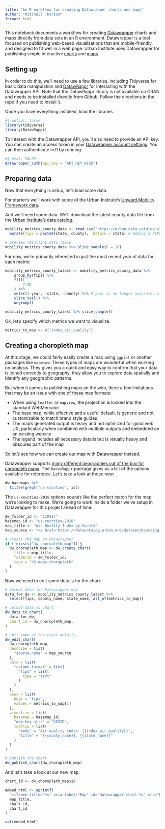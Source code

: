 ```yaml
---
title: "An R workflow for creating Datawrapper charts and maps"
author: "Mitchell Thorson"
format: html
---
```


This notebook documents a workflow for creating [Datawrapper](https://www.datawrapper.de/) charts and maps directly from data sets in an R environment. Datawrapper is a tool focused on publishing web-based visualizations that are mobile-friendly, and designed to fit well in a web page. Urban Institute uses Datawrapper for publishing simple interactive [charts](https://apps.urban.org/features/wealth-inequality-charts/) and [maps](https://www.urban.org/projects/immigrants-safety-net-access).


## Setting up

In order to do this, we'll need to use a few libraries, including Tidyverse for basic data manipulation and [DatawRappr](https://github.com/munichrocker/DatawRappr) for interacting with the Datawrapper API. Note that the DatawRappr library is not available on CRAN and needs to be installed directly from Github. Follow the directions in the repo if you need to install it.

Once you have everything installed, load the libraries:

```r
#| output: false
library(tidyverse)
library(DatawRappr)
```

To interact with the Datawrapper API, you'll also need to provide an API key. You can create an access token in your [Datawrapper account settings](https://developer.datawrapper.de/docs/getting-started). You can then authenticate in R by running:

```r
#| eval: FALSE
datawrapper_auth(api_key = "API_KEY_HERE")
```

## Preparing data

Now that everything is setup, let's load some data.

For starter's we'll work with some of the Urban Institute's [Upward Mobility Framework data](https://upward-mobility.urban.org/).

And we'll need some data. We'll download the latest county data file from the [Urban Institute's data catalog](https://datacatalog.urban.org/dataset/boosting-upward-mobility-metrics-inform-local-action-10).

```r
mobility_metrics_county_data <- read_csv("https://urban-data-catalog.s3.amazonaws.com/drupal-root-live/2023/04/28/00_mobility-metrics_longitudinal.csv", show_col_types = FALSE) %>%
  mutate(fips = paste0(state, county), .before = state) # Adding a FIPS code for joining to geography later

# preview resulting data table
mobility_metrics_county_data %>% slice_sample(n = 10)
```

For now, we're primarily interested in just the most recent year of data for each metric:

```r
mobility_metrics_county_latest <- mobility_metrics_county_data %>%
	group_by(fips) %>%
	fill(
		7:92
	) %>%
	select(-year, -state, -county) %>% # year is no longer accurate, since we are just taking the latest from each column
	slice_tail() %>%
	ungroup()

mobility_metrics_county_latest %>% slice_sample()
```

Ok, let's specify which metrics we want to visualize.

```r
metrics_to_map <- c("index_air_quality")
```

## Creating a choropleth map

At this stage, we could fairly easily create a map using `ggplot` or another packages like `mapview`. These types of maps are wonderful when working on analysis. They gives you a quick and easy way to confirm that your data is joined correctly to geography, they allow you to explore data spatially and identify any geographic patterns.

But when it comes to publishing maps on the web, there a few limitations that may be an issue with one of these map formats:

-   When using `leaflet` or `mapview`, the projection is locked into the standard WebMercator
-   The base map, while effective and a useful default, is generic and not customizable to match brand style guides
-   The map's generated output is heavy and not optimized for good web UX, particularly when combined with multiple outputs and embedded on an existing website
-   The legend includes all necessary details but is visually heavy and obscures part of the map

So let's see how we can create our map with Datawrapper instead.

Datawrapper supports [many different geographies out of the box for choropleth maps](https://www.datawrapper.de/maps/choropleth-map). The `DatawRappr` package gives us a lsit of the options available for reference. Let's take a look at those now:

```r
dw_basemaps %>% 
  filter(grepl("us-counties", id))
```

The `us-counties-2018` options sounds like the perfect match for the map we're looking to make. We're going to work inside a folder we've setup in Datawrapper for this project ahead of time.

```r
dw_folder_id <- "210927"
basemap_id <- "us-counties-2018"
map_title <- "Air Quality Index by County"
map_source <- "<a href='https://datacatalog.urban.org/dataset/boosting-upward-mobility-metrics-inform-local-action-10' target='_blank' >Urban Institute's Upward Mobility Framework</a>"

# create the map in Datawrapper
if (!exists("dw_choropleth_map")) {
  dw_choropleth_map <- dw_create_chart(
    title = map_title,
    folderId = dw_folder_id,
    type = "d3-maps-choropleth"
  )
}
```

Now we need to edit some details for the chart:

```r

# format data for Datawrapper map
data_for_dw <- mobility_metrics_county_latest %>%
  select(fips, county_name, state_name, all_of(metrics_to_map))

# upload data to chart
dw_data_to_chart(
  data_for_dw,
  chart_id = dw_choropleth_map,
)

# edit some of the chart details
dw_edit_chart(
  dw_choropleth_map,
  describe = list(
    "source-name" = map_source
  ),
  data = list(
    "column-format" = list(
      "fips" = list(
        type = "text"
      )
    )
  ),
  axes = list(
    keys = "fips",
    values = metrics_to_map[1]
  ),
  visualize = list(
    basemap = basemap_id,
    "map-key-attr" = "GEOID",
    tooltip = list(
      "body" = "Air quality index: {{index_air_quality}}",
      "title" = "{{county_name}}, {{state_name}}"
    )
  )
)

# publish the chart
dw_publish_chart(dw_choropleth_map)

```
And let's take a look at our new map:

```r
chart_id <- dw_choropleth_map$id

embed_html <- sprintf(
  '<iframe title="%s" aria-label="Map" id="datawrapper-chart-%s" src="https://datawrapper.dwcdn.net/%s/" scrolling="no" frameborder="0" style="width: 0; min-width: 100%% !important; border: none;" height="400" data-external="1"></iframe><script type="text/javascript">!function(){"use strict";window.addEventListener("message",(function(a){if(void 0!==a.data["datawrapper-height"]){var e=document.querySelectorAll("iframe");for(var t in a.data["datawrapper-height"])for(var r=0;r<e.length;r++)if(e[r].contentWindow===a.source){var i=a.data["datawrapper-height"][t]+"px";e[r].style.height=i}}}))}();</script>',
  map_title,
  chart_id,
  chart_id
)

cat(embed_html)
```
